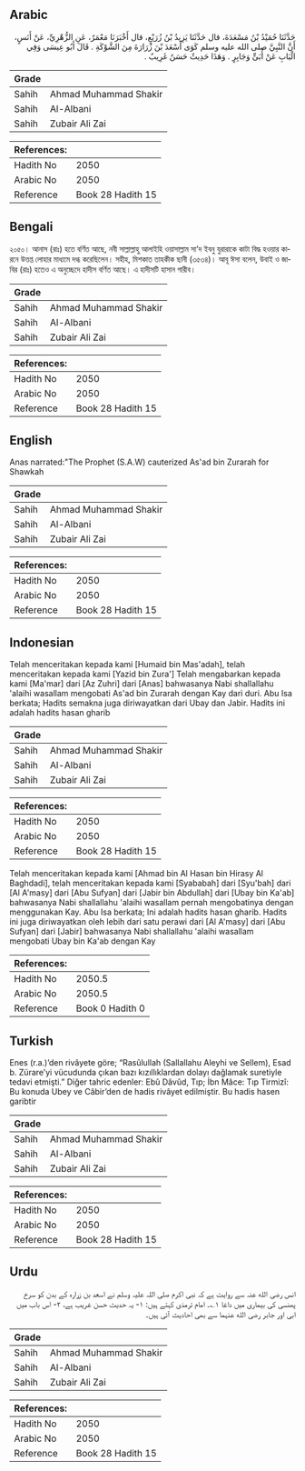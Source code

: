 ## Arabic


<div dir="rtl" lang="ar" style={{fontSize:'larger',backgroundColor:'#f8f9fa',padding:20}}>
حَدَّثَنَا حُمَيْدُ بْنُ مَسْعَدَةَ، قال حَدَّثَنَا يَزِيدُ بْنُ زُرَيْعٍ، قال أَخْبَرَنَا مَعْمَرٌ، عَنِ الزُّهْرِيِّ، عَنْ أَنَسٍ، أَنَّ النَّبِيَّ صلى الله عليه وسلم كَوَى أَسْعَدَ بْنَ زُرَارَةَ مِنَ الشَّوْكَةِ ‏.‏ قَالَ أَبُو عِيسَى وَفِي الْبَابِ عَنْ أُبَىٍّ وَجَابِرٍ ‏.‏ وَهَذَا حَدِيثٌ حَسَنٌ غَرِيبٌ ‏.‏
</div>
<div style={{backgroundColor:'#f8f9fa',padding:20, marginBottom: 10}}><table> <thead> <tr> <th>Grade</th> <th></th> </tr> </thead> <tbody> <tr><td>Sahih</td><td>Ahmad Muhammad Shakir</td></tr><tr><td>Sahih</td><td>Al-Albani</td></tr><tr><td>Sahih</td><td>Zubair Ali Zai</td></tr></tbody></table><table> <thead> <tr> <th>References:</th> <th></th> </tr> </thead> <tbody><tr><td>Hadith No</td><td>2050</td></tr><tr><td>Arabic No</td><td>2050</td></tr><tr><td>Reference</td><td>Book 28 Hadith 15</td></tr></tbody></table></div>

## Bengali


<div dir="ltr" lang="bn" style={{fontSize:'larger',backgroundColor:'#f8f9fa',padding:20}}>
২০৫০। আনাস (রাঃ) হতে বর্ণিত আছে, নবী সাল্লাল্লাহু আলাইহি ওয়াসাল্লাম সা’দ ইবনু যুরারাকে কাটা বিদ্ধ হওয়ার কারনে উত্তপ্ত লোহার মাধ্যমে দগ্ধ করেছিলেন। সহীহ, মিশকাত তাহকীক ছানী (৩৫৩৪)। আবূ ঈসা বলেন, উবাই ও জাবির (রাঃ) হতেও এ অনুচ্ছেদে হাদীস বর্ণিত আছে। এ হাদীসটি হাসান গারীব।
</div>
<div style={{backgroundColor:'#f8f9fa',padding:20, marginBottom: 10}}><table> <thead> <tr> <th>Grade</th> <th></th> </tr> </thead> <tbody> <tr><td>Sahih</td><td>Ahmad Muhammad Shakir</td></tr><tr><td>Sahih</td><td>Al-Albani</td></tr><tr><td>Sahih</td><td>Zubair Ali Zai</td></tr></tbody></table><table> <thead> <tr> <th>References:</th> <th></th> </tr> </thead> <tbody><tr><td>Hadith No</td><td>2050</td></tr><tr><td>Arabic No</td><td>2050</td></tr><tr><td>Reference</td><td>Book 28 Hadith 15</td></tr></tbody></table></div>

## English


<div dir="ltr" lang="en" style={{fontSize:'larger',backgroundColor:'#f8f9fa',padding:20}}>
Anas narrated:"The Prophet (S.A.W) cauterized As'ad bin Zurarah for Shawkah
</div>
<div style={{backgroundColor:'#f8f9fa',padding:20, marginBottom: 10}}><table> <thead> <tr> <th>Grade</th> <th></th> </tr> </thead> <tbody> <tr><td>Sahih</td><td>Ahmad Muhammad Shakir</td></tr><tr><td>Sahih</td><td>Al-Albani</td></tr><tr><td>Sahih</td><td>Zubair Ali Zai</td></tr></tbody></table><table> <thead> <tr> <th>References:</th> <th></th> </tr> </thead> <tbody><tr><td>Hadith No</td><td>2050</td></tr><tr><td>Arabic No</td><td>2050</td></tr><tr><td>Reference</td><td>Book 28 Hadith 15</td></tr></tbody></table></div>

## Indonesian


<div dir="ltr" lang="id" style={{fontSize:'larger',backgroundColor:'#f8f9fa',padding:20}}>
Telah menceritakan kepada kami [Humaid bin Mas'adah], telah menceritakan kepada kami [Yazid bin Zura'] Telah mengabarkan kepada kami [Ma'mar] dari [Az Zuhri] dari [Anas] bahwasanya Nabi shallallahu 'alaihi wasallam mengobati As'ad bin Zurarah dengan Kay dari duri. Abu Isa berkata; Hadits semakna juga diriwayatkan dari Ubay dan Jabir. Hadits ini adalah hadits hasan gharib
</div>
<div style={{backgroundColor:'#f8f9fa',padding:20, marginBottom: 10}}><table> <thead> <tr> <th>Grade</th> <th></th> </tr> </thead> <tbody> <tr><td>Sahih</td><td>Ahmad Muhammad Shakir</td></tr><tr><td>Sahih</td><td>Al-Albani</td></tr><tr><td>Sahih</td><td>Zubair Ali Zai</td></tr></tbody></table><table> <thead> <tr> <th>References:</th> <th></th> </tr> </thead> <tbody><tr><td>Hadith No</td><td>2050</td></tr><tr><td>Arabic No</td><td>2050</td></tr><tr><td>Reference</td><td>Book 28 Hadith 15</td></tr></tbody></table></div>


<div dir="ltr" lang="id" style={{fontSize:'larger',backgroundColor:'#f8f9fa',padding:20}}>
Telah menceritakan kepada kami [Ahmad bin Al Hasan bin Hirasy Al Baghdadi], telah menceritakan kepada kami [Syababah] dari [Syu'bah] dari [Al A'masy] dari [Abu Sufyan] dari [Jabir bin Abdullah] dari [Ubay bin Ka'ab] bahwasanya Nabi shallallahu 'alaihi wasallam pernah mengobatinya dengan menggunakan Kay. Abu Isa berkata; Ini adalah hadits hasan gharib. Hadits ini juga diriwayatkan oleh lebih dari satu perawi dari [Al A'masy] dari [Abu Sufyan] dari [Jabir] bahwasanya Nabi shallallahu 'alaihi wasallam mengobati Ubay bin Ka'ab dengan Kay
</div>
<div style={{backgroundColor:'#f8f9fa',padding:20, marginBottom: 10}}><table> <thead> <tr> <th>References:</th> <th></th> </tr> </thead> <tbody><tr><td>Hadith No</td><td>2050.5</td></tr><tr><td>Arabic No</td><td>2050.5</td></tr><tr><td>Reference</td><td>Book 0 Hadith 0</td></tr></tbody></table></div>

## Turkish


<div dir="ltr" lang="tr" style={{fontSize:'larger',backgroundColor:'#f8f9fa',padding:20}}>
Enes (r.a.)’den rivâyete göre; “Rasûlullah (Sallallahu Aleyhi ve Sellem), Esad b. Zürare’yi vücudunda çıkan bazı kızıllıklardan dolayı dağlamak suretiyle tedavi etmişti.” Diğer tahric edenler: Ebû Dâvûd, Tıp; İbn Mâce: Tıp Tirmizî: Bu konuda Ubey ve Câbir’den de hadis rivâyet edilmiştir. Bu hadis hasen garibtir
</div>
<div style={{backgroundColor:'#f8f9fa',padding:20, marginBottom: 10}}><table> <thead> <tr> <th>Grade</th> <th></th> </tr> </thead> <tbody> <tr><td>Sahih</td><td>Ahmad Muhammad Shakir</td></tr><tr><td>Sahih</td><td>Al-Albani</td></tr><tr><td>Sahih</td><td>Zubair Ali Zai</td></tr></tbody></table><table> <thead> <tr> <th>References:</th> <th></th> </tr> </thead> <tbody><tr><td>Hadith No</td><td>2050</td></tr><tr><td>Arabic No</td><td>2050</td></tr><tr><td>Reference</td><td>Book 28 Hadith 15</td></tr></tbody></table></div>

## Urdu


<div dir="rtl" lang="ur" style={{fontSize:'larger',backgroundColor:'#f8f9fa',padding:20}}>
انس رضی الله عنہ سے روایت ہے کہ نبی اکرم صلی اللہ علیہ وسلم نے اسعد بن زرارہ کے بدن کو سرخ پھنسی کی بیماری میں داغا ۱؎۔ امام ترمذی کہتے ہیں: ۱- یہ حدیث حسن غریب ہے، ۲- اس باب میں ابی اور جابر رضی الله عنہما سے بھی احادیث آئی ہیں۔
</div>
<div style={{backgroundColor:'#f8f9fa',padding:20, marginBottom: 10}}><table> <thead> <tr> <th>Grade</th> <th></th> </tr> </thead> <tbody> <tr><td>Sahih</td><td>Ahmad Muhammad Shakir</td></tr><tr><td>Sahih</td><td>Al-Albani</td></tr><tr><td>Sahih</td><td>Zubair Ali Zai</td></tr></tbody></table><table> <thead> <tr> <th>References:</th> <th></th> </tr> </thead> <tbody><tr><td>Hadith No</td><td>2050</td></tr><tr><td>Arabic No</td><td>2050</td></tr><tr><td>Reference</td><td>Book 28 Hadith 15</td></tr></tbody></table></div>
